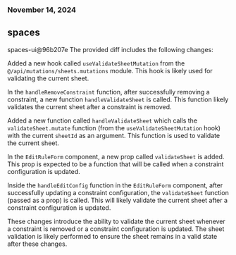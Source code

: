 ### November 14, 2024
## spaces

spaces-ui@96b207e
The provided diff includes the following changes:

Added a new hook called `useValidateSheetMutation` from the `@/api/mutations/sheets.mutations` module. This hook is likely used for validating the current sheet.

In the `handleRemoveConstraint` function, after successfully removing a constraint, a new function `handleValidateSheet` is called. This function likely validates the current sheet after a constraint is removed.

Added a new function called `handleValidateSheet` which calls the `validateSheet.mutate` function (from the `useValidateSheetMutation` hook) with the current `sheetId` as an argument. This function is used to validate the current sheet.

In the `EditRuleForm` component, a new prop called `validateSheet` is added. This prop is expected to be a function that will be called when a constraint configuration is updated.

Inside the `handleEditConfig` function in the `EditRuleForm` component, after successfully updating a constraint configuration, the `validateSheet` function (passed as a prop) is called. This will likely validate the current sheet after a constraint configuration is updated.

These changes introduce the ability to validate the current sheet whenever a constraint is removed or a constraint configuration is updated. The sheet validation is likely performed to ensure the sheet remains in a valid state after these changes.